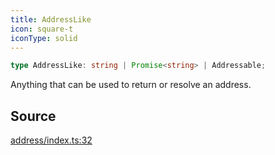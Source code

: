 ```yaml
---
title: AddressLike
icon: square-t
iconType: solid
---
```


```ts
type AddressLike: string | Promise<string> | Addressable;
```

Anything that can be used to return or resolve an address.

## Source

[address/index.ts:32](https://github.com/dominant-strategies/quais.js/blob/b2ac1fd0778919e5fee7e72ee1eb16f6f0ceca10/src/address/index.ts#L32)
